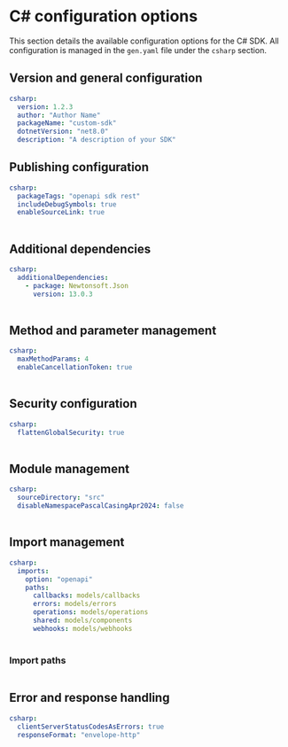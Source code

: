 
# C# configuration options

 This section details the available configuration options for the C# SDK. All configuration is managed in the `gen.yaml` file under the `csharp` section.

## Version and general configuration

```yml
csharp:
  version: 1.2.3
  author: "Author Name"
  packageName: "custom-sdk"
  dotnetVersion: "net8.0"
  description: "A description of your SDK"
```

<Table 
  data={[
    { name: "version", required: "true", default: "0.0.1", description: "The current version of the SDK." },
    { name: "packageName", required: "true", default: "openapi", description: "The [NuGet package ID](https://learn.microsoft.com/en-us/dotnet/standard/design-guidelines/names-of-namespaces), also used as the root namespace" },
    { name: "author", required: "true", default: "Speakeasy", description: "The name of the [author](https://learn.microsoft.com/en-us/nuget/create-packages/package-authoring-best-practices#authors) of the published package." },
    { name: "dotnetVersion", required: "false", default: "dotnetVersion", description: "The [version](https://learn.microsoft.com/en-us/dotnet/standard/frameworks) of .NET to target. net8.0 (default), net6.0 and net5.0 supported." },
    { name: "description", required: "false", default: "Uses the OpenAPI spec's description or summary field", description: "A description of the SDK that will be included in the generated .csproj file." }
  ]}
  columns={[
    { key: "name", header: "Name" },
    { key: "required", header: "Required" },
    { key: "default", header: "Default Value" },
    { key: "description", header: "Description" }
  ]}
/>

## Publishing configuration
```yml
csharp:
  packageTags: "openapi sdk rest"
  includeDebugSymbols: true
  enableSourceLink: true
```

<Table 
  data={[
    { name: "packageTags", required: "false", default: "\"\"", description: "Space-delimited list of tags and keywords used when searching for packages on NuGet." },
    { name: "includeDebugSymbols", required: "false", default: "false", description: "Whether to generate `.pdb` files and publish a `.snupkg` symbol package to NuGet." },
    { name: "enableSourceLink", required: "false", default: "false", description: "Whether to produce and publish the package with Source Link. See [Source Link](https://github.com/dotnet/sourcelink)." }
  ]}
  columns={[
    { key: "name", header: "Name" },
    { key: "required", header: "Required" },
    { key: "default", header: "Default Value" },
    { key: "description", header: "Description" }
  ]}
/>

## Additional dependencies

```yml
csharp:
  additionalDependencies:
    - package: Newtonsoft.Json
      version: 13.0.3
```

<Table 
  data={[
    { name: "additionalDependencies", required: "false", default: "[]", description: "Add additional dependencies to include in the generated `.csproj` file. Dependencies must be specified as objects with package and version properties." }
  ]}
  columns={[
    { key: "name", header: "Name" },
    { key: "required", header: "Required" },
    { key: "default", header: "Default Value" },
    { key: "description", header: "Description" }
  ]}
/>

## Method and parameter management
```yml
csharp:
  maxMethodParams: 4
  enableCancellationToken: true
```

<Table
  data={[
    { name: "[maxMethodParams](/docs/customize/methods)", required: "false", default: "4", description: "Maximum number of parameters before an input object is created. `0` means input objects are always used." },
    { name: "enableCancellationToken", required: "false", default: "true", description: "Enables cancellation token support in async methods and hooks." }
  ]}
  columns={[
    { key: "name", header: "Name" },
    { key: "required", header: "Required" },
    { key: "default", header: "Default Value" },
    { key: "description", header: "Description" }
  ]}
/>

## Security configuration

```yml
csharp:
  flattenGlobalSecurity: true
```

<Table 
  data={[
    { property: "[flattenGlobalSecurity](/docs/customize/authentication/overview)", description: "Enables inline security credentials during SDK instantiation. **Recommended: `true`**", type: "boolean", default: "true" }
  ]}
  columns={[
    { key: "property", header: "Property" },
    { key: "description", header: "Description" },
    { key: "type", header: "Type" },
    { key: "default", header: "Default" }
  ]}
/>

## Module management

```yml
csharp:
  sourceDirectory: "src"
  disableNamespacePascalCasingApr2024: false
```

<Table 
  data={[
    { name: "sourceDirectory", required: "false", default: "src", description: "The name of the source directory." },
    { name: "disableNamespacePascalCasingApr2024", required: "false", default: "false", description: "Whether to disable Pascal Casing sanitization on the `packageName` when setting the root namespace and NuGet package ID." }
  ]}
  columns={[
    { key: "name", header: "Name" },
    { key: "required", header: "Required" },
    { key: "default", header: "Default Value" },
    { key: "description", header: "Description" }
  ]}
/>

## Import management

```yml
csharp:
  imports:
    option: "openapi"
    paths:
      callbacks: models/callbacks
      errors: models/errors
      operations: models/operations
      shared: models/components
      webhooks: models/webhooks
```

<Table 
  data={[
    { field: "option", required: "false", default: "\"openapi\"", description: "Defines the type of import strategy. Typically set to `\"openapi\"`, indicating that the structure is based on the OpenAPI document." },
    { field: "paths", required: "false", default: "{}", description: "Customizes where different parts of the SDK (e.g., callbacks, errors, and operations) will be imported from." }
  ]}
  columns={[
    { key: "field", header: "Field" },
    { key: "required", header: "Required" },
    { key: "default", header: "Default Value" },
    { key: "description", header: "Description" }
  ]}
/>

### Import paths

<Table 
  data={[
    { component: "callbacks", default: "models/callbacks", description: "The directory where callback models will be imported from." },
    { component: "errors", default: "models/errors", description: "The directory where error models will be imported from." },
    { component: "operations", default: "models/operations", description: "The directory where operation models (i.e., API endpoints) will be imported from." },
    { component: "shared", default: "models/components", description: "The directory for shared components, such as reusable schemas, and data models, imported from the OpenAPI spec." },
    { component: "webhooks", default: "models/webhooks", description: "The directory for webhook models, if the SDK includes support for webhooks." }
  ]}
  columns={[
    { key: "component", header: "Component" },
    { key: "default", header: "Default Value" },
    { key: "description", header: "Description" }
  ]}
/>

## Error and response handling
```yml
csharp:
  clientServerStatusCodesAsErrors: true
  responseFormat: "envelope-http"
```

<Table 
  data={[
    { name: "[responseFormat](/docs/customize/responses/responses)", required: "false", default: "envelope-http", description: "Defines how responses are structured. Options: `envelope`, `envelope-http`, or `flat`." },
    { name: "clientServerStatusCodesAsErrors", required: "false", default: "true", description: "Treats `4XX` and `5XX` status codes as errors. Set to `false` to treat them as normal responses." }
  ]}
  columns={[
    { key: "name", header: "Name" },
    { key: "required", header: "Required" },
    { key: "default", header: "Default Value" },
    { key: "description", header: "Description" }
  ]}
/>
